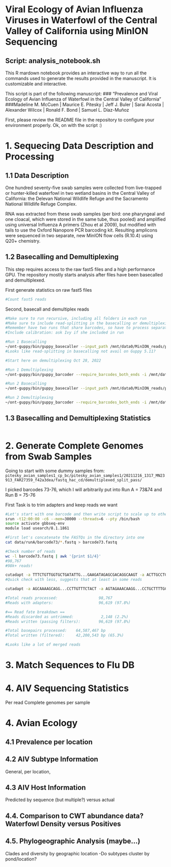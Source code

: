 # Viral Ecology of Avian Influenza Viruses in Waterfowl of the Central Valley of California using MinION Sequencing

## Script: analysis_notebook.sh
This R mardown notebook provides an interactive way to run all the commands used to generate the results provided in the manuscript. It is customizable and interactive.

This script is part of the following manuscript:
### "Prevalence and Viral Ecology of Avian Influenza of Waterfowl in the Central Valley of California"  
###Madeline M. McCuen | Maurice E. Pitesky | Jeff J. Buler | Sarai Acosta | Alexander Wilcox | Ronald F. Bond | Samuel L. Díaz-Muñoz

First, please review the README file in the repository to configure your environment properly. 
Ok, on with the script :) 

# 1. Sequecing Data Description and Processing

## 1.1 Data Description
One hundred seventy-five swab samples were collected from live-trapped or hunter-killed waterfowl in two wetland basins in the Central Valley of California: the Delevan National Wildlife Refuge and the Sacramento National Wildlife Refuge Complex. 

RNA was extracted from these swab samples (per bird: one pharyngeal and one cloacal, which were stored in the same tube, thus pooled) and amplified using universal Influenza A primers (Zhou et al 2009), but modified with tails to use the Oxford Nanopore PCR barcoding kit. Resulting amplicons were sequenced in two separate, new MinION flow cells (R.10.4) using Q20+ chemistry.

## 1.2 Basecalling and Demultiplexing
This step requires access to the raw fast5 files and a high performance GPU. The repository mostly starts analysis after files have been basecalled and demultiplexed. 

First generate statistics on raw fast5 files

```bash
#Count fast5 reads
```

Second, basecall and demultiplex reads

```bash
#Make sure to run recursive, including all folders in each run
#Make sure to include read-splitting in the basecalling or demultiplexing command
#Remember have two runs that share barcodes, so have to process separately and append run name to the front
#Include calibration: ask Ivy if she included in run

#Run 1 Basecalling 
~/ont-guppy/bin/guppy_basecaller --input_path /mnt/data0/MinION_reads/pitesky_avian_samples1/pitesky_avian_samples1 --save_path /mnt/data0/sam/pitesky_avian_samples1/fastq_hac --config dna_r10.4_e8.1_hac.cfg -x cuda:all:100% --num_callers 256 --recursive --calib_detect
#Looks like read-splitting in basecalling not avail on Guppy 5.11?

#Start here on demultiplexing Oct 28, 2022

#Run 1 Demultiplexing
~/ont-guppy/bin/guppy_barcoder --require_barcodes_both_ends -i /mnt/data0/MinION_reads/pitesky_avian_samples1_cp/pitesky_avian_samples1/20211216_1317_MN23913_FAR27359_f42a3dea/fastq_sac_cd/split_pass -s /mnt/data0/MinION_reads/pitesky_avian_samples1_cp/pitesky_avian_samples1/20211216_1317_MN23913_FAR27359_f42a3dea/fastq_sac_cd/demultiplexed_split_pass --arrangements_files "barcode_arrs_pcr12.cfg barcode_arrs_pcr96.cfg" -x cuda:0 --worker_threads 8

#Run 2 Basecalling
~/ont-guppy/bin/guppy_basecaller --input_path /mnt/data0/MinION_reads/pitesky_avian_samples1_cp/pitesky_avian_samples1/no_sample/20211217_1150_MN23913_FAR27359_a1bdbce7/fast5_pass/ --save_path /mnt/data0/MinION_reads/pitesky_avian_samples1_cp/pitesky_avian_samples1/no_sample/20211217_1150_MN23913_FAR27359_a1bdbce7/fastq_hac_cd --calib_detect --config dna_r10.4_e8.1_hac.cfg -x cuda:0 --num_callers 8

#Run 2 Demultiplexing
~/ont-guppy/bin/guppy_barcoder --require_barcodes_both_ends -i /mnt/data0/MinION_reads/pitesky_avian_samples1_cp/pitesky_avian_samples1/20211216_1317_MN23913_FAR27359_f42a3dea/fastq_sac_cd/split_pass -s /mnt/data0/MinION_reads/pitesky_avian_samples1_cp/pitesky_avian_samples1/20211216_1317_MN23913_FAR27359_f42a3dea/fastq_sac_cd/demultiplexed_split_pass --arrangements_files "barcode_arrs_pcr12.cfg barcode_arrs_pcr96.cfg" -x cuda:0 --worker_threads 8
```

## 1.3 Basecalling and Demultiplexing Statistics

```bash

```

# 2. Generate Complete Genomes from Swab Samples
Going to start with some dummy samples from:
`pitesky_avian_samples1_cp_bc/pitesky_avian_samples1/20211216_1317_MN23913_FAR27359_f42a3dea/fastq_hac_cd/demultiplexed_split_pass/`

I picked barcodes 73-76, which I will arbitrarily put into Run A = 73&74 and Run B = 75-76

First Task is to trim adapters and keep reads we want

```bash
#Let's start with one barcode and then write script to scale up to others
srun -t12:00:00 -c6 --mem=30000 --threads=6 --pty /bin/bash
source activate gbbseq-env
module load usearch/8.1.1861

#First let's concatenate the FASTQs in the directory into one
cat data/runA/barcode73/*.fastq > barcode73.fastq

#Check number of reads
wc -l barcode73.fastq | awk '{print $1/4}'
#98,767
#98k+ reads!

cutadapt -a TTTCTGTTGGTGCTGATATTG...GAAGATAGAGCGACAGGCAAGT -a ACTTGCCTGTCGCTCTATCTTC...CAATATCAGCACCAACAGAAA -o ont_landing_pad_barcode73.fastq barcode73.fastq --action=lowercase
#Quick check with less, suggests that at least in some reads 

cutadapt -a AGCAAAAGCAGG...CCTTGTTTCTACT -a AGTAGAAACAAGG...CCTGCTTTTGCT -o unitrimmed_barcode73.fastq ont_landing_pad_barcode73.fastq --discard-untrimmed

#Total reads processed:                  98,767
#Reads with adapters:                    96,619 (97.8%)

#== Read fate breakdown ==
#Reads discarded as untrimmed:            2,148 (2.2%)
#Reads written (passing filters):        96,619 (97.8%)

#Total basepairs processed:    64,587,467 bp
#Total written (filtered):     42,200,543 bp (65.3%)

#Looks like a lot of merged reads

```


# 3. Match Sequences to Flu DB 

# 4. AIV Sequencing Statistics
Per read
Complete genomes per sample

# 4. Avian Ecology 

## 4.1 Prevalence per location

## 4.2 AIV Subtype Information
General, per location,

## 4.3 AIV Host Information
Predicted by sequence (but multiple?) versus actual

## 4.4. Comparison to CWT abundance data? Waterfowl Density versus Positives

## 4.5. Phylogeographic Analysis (maybe...)
Clades and diversity by geographic location
-Do subtypes cluster by pond/location?